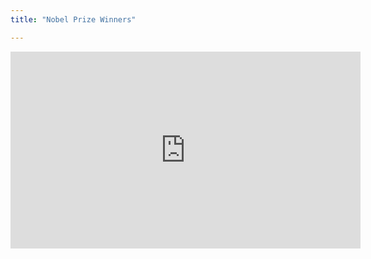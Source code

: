```yaml
---
title: "Nobel Prize Winners"

---
```


<iframe width="560" height="315" src="https://www.youtube.com/embed/yWSpLfmES7w" title="YouTube video player" frameborder="0" allow="accelerometer; autoplay; clipboard-write; encrypted-media; gyroscope; picture-in-picture" allowfullscreen></iframe>
